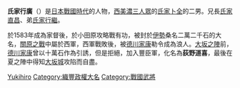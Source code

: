 {{japanese|japanese=氏家 行広|kana=うじいえ ゆきひろ|romaji=Ujiie Yukihiro|舊寫=氏家 行廣}}

'''氏家行廣'''（{{bd|1546年||1615年|6月4日|catIdx=Ujiie, Yukihiro}}）是[[日本戰國時代|日本戰國時代]]的人物，[[西美濃三人眾|西美濃三人眾]]的[[氏家卜全|氏家卜全]]的二男。兄長[[氏家直昌|氏家直昌]]、弟[[氏家行繼|氏家行繼]]。

於1583年成為家督後，於小田原攻略戰有功，被封於[[伊勢國|伊勢]]桑名二萬二千石的大名，[[關原之戰|關原之戰]]中屬於西軍，西軍戰敗後，被[[德川家康|德川家康]]勒令成為浪人。[[大坂之陣|大坂之陣]]前，[[德川家康|德川家康]]曾以十萬石作為引誘，但是拒絕，加入豐臣軍，化名為'''荻野道喜'''，最後在夏之陣中得知[[大坂城|大坂城]]攻陷而自盡。

{{DEFAULTSORT:Ujiie, Yukihiro}}
[[Category:氏家氏|Yukihiro]]
[[Category:織豐政權大名|Category:織豐政權大名]]
[[Category:戰國武將|Category:戰國武將]]